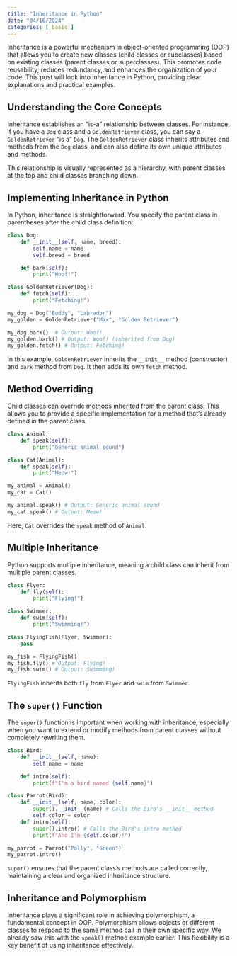```yaml
---
title: "Inheritance in Python"
date: "04/10/2024"
categories: [ basic ]
---
```



Inheritance is a powerful mechanism in object-oriented programming (OOP) that allows you to create new classes (child classes or subclasses) based on existing classes (parent classes or superclasses).  This promotes code reusability, reduces redundancy, and enhances the organization of your code.  This post will look into inheritance in Python, providing clear explanations and practical examples.

## Understanding the Core Concepts

Inheritance establishes an "is-a" relationship between classes. For instance, if you have a `Dog` class and a `GoldenRetriever` class, you can say a `GoldenRetriever` "is a" `Dog`.  The `GoldenRetriever` class inherits attributes and methods from the `Dog` class, and can also define its own unique attributes and methods.

This relationship is visually represented as a hierarchy, with parent classes at the top and child classes branching down.


## Implementing Inheritance in Python

In Python, inheritance is straightforward. You specify the parent class in parentheses after the child class definition:

```python
class Dog:
    def __init__(self, name, breed):
        self.name = name
        self.breed = breed

    def bark(self):
        print("Woof!")

class GoldenRetriever(Dog):
    def fetch(self):
        print("Fetching!")

my_dog = Dog("Buddy", "Labrador")
my_golden = GoldenRetriever("Max", "Golden Retriever")

my_dog.bark()  # Output: Woof!
my_golden.bark() # Output: Woof! (inherited from Dog)
my_golden.fetch() # Output: Fetching!
```

In this example, `GoldenRetriever` inherits the `__init__` method (constructor) and `bark` method from `Dog`.  It then adds its own `fetch` method.


## Method Overriding

Child classes can override methods inherited from the parent class. This allows you to provide a specific implementation for a method that's already defined in the parent class.

```python
class Animal:
    def speak(self):
        print("Generic animal sound")

class Cat(Animal):
    def speak(self):
        print("Meow!")

my_animal = Animal()
my_cat = Cat()

my_animal.speak() # Output: Generic animal sound
my_cat.speak() # Output: Meow!
```

Here, `Cat` overrides the `speak` method of `Animal`.


## Multiple Inheritance

Python supports multiple inheritance, meaning a child class can inherit from multiple parent classes.

```python
class Flyer:
    def fly(self):
        print("Flying!")

class Swimmer:
    def swim(self):
        print("Swimming!")

class FlyingFish(Flyer, Swimmer):
    pass

my_fish = FlyingFish()
my_fish.fly() # Output: Flying!
my_fish.swim() # Output: Swimming!
```

`FlyingFish` inherits both `fly` from `Flyer` and `swim` from `Swimmer`.


## The `super()` Function

The `super()` function is important when working with inheritance, especially when you want to extend or modify methods from parent classes without completely rewriting them.

```python
class Bird:
    def __init__(self, name):
        self.name = name

    def intro(self):
        print(f"I'm a bird named {self.name}")

class Parrot(Bird):
    def __init__(self, name, color):
        super().__init__(name) # Calls the Bird's __init__ method
        self.color = color
    def intro(self):
        super().intro() # Calls the Bird's intro method
        print(f"And I'm {self.color}!")

my_parrot = Parrot("Polly", "Green")
my_parrot.intro()

```

`super()` ensures that the parent class's methods are called correctly, maintaining a clear and organized inheritance structure.


##  Inheritance and Polymorphism

Inheritance plays a significant role in achieving polymorphism, a fundamental concept in OOP. Polymorphism allows objects of different classes to respond to the same method call in their own specific way.  We already saw this with the `speak()` method example earlier.  This flexibility is a key benefit of using inheritance effectively.


